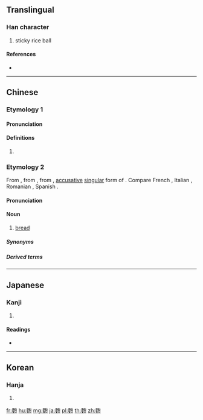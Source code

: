 {{character info/new}}
==Translingual==

===Han character===
{{Han char|rn=199|rad=麥|as=05|sn=16|four=47241|canj=JEPRU}}

# sticky rice ball

====References====
* {{Han ref|kx=1513.080|dkj=47757|dj=2042.060|hdz=74602.120|uh=9EAD|ud=40621|bh=ECB3|bd=60595}}

----

==Chinese==

===Etymology 1===
{{zh-forms}}

====Pronunciation====
{{zh-pron
|m=pào
|c=paau3
|cat=n
}}

====Definitions====
{{zh-hanzi}}

# {{rfdef|lang=zh}}

===Etymology 2===
{{zh-forms|alt=胖}}
From {{etyl|ja|nan}} {{m|ja|パン|tr=pan||bread}}, from {{etyl|pt|nan}} {{m|pt|pão||bread}}, from {{etyl|la|nan}} {{m|la|panem}}, [[accusative]] [[singular]] form of {{m|la|panis||bread}}. Compare French {{m|fr|pain}}, Italian {{m|it|pane}}, Romanian {{m|ro|pâine}}, Spanish {{m|es|pan}}.

====Pronunciation====
{{zh-pron
|h=pfs=pháng
|mn=pháng
|cat=n
}}

====Noun====
{{zh-noun}}

# {{lb|zh|Taiwanese Min Nan and Hakka}} [[bread]]

=====Synonyms=====
{{zh-dial|麵包}}

=====Derived terms=====
{{zh-der|俗麭:sio̍k-pháng}}

----

==Japanese==

===Kanji===
{{ja-kanji|grade=|rs=麥05}}

# {{defn|lang=ja|sort=麥05}}

====Readings====
* {{ja-readings|on=[[ほう]] (hō)|kun=[[こなもち]] (konamochi)}}

----

==Korean==

===Hanja===
{{ko-hanja|hangeul=[[포]]|rv=po|mr=p'o}}

# {{defn|lang=ko|sort=麥05}}

[[fr:麭]]
[[hu:麭]]
[[mg:麭]]
[[ja:麭]]
[[pl:麭]]
[[th:麭]]
[[zh:麭]]